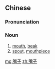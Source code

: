 ==Chinese==
{{zh-forms}}

===Pronunciation===
{{zh-pron
|m=zuǐzi
|cat=n
}}

===Noun===
{{zh-noun}}

# [[mouth]], [[beak]]
# [[spout]], [[mouthpiece]]

[[mg:嘴子]]
[[zh:嘴子]]